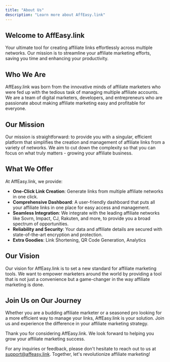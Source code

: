 ```yaml
---
title: "About Us"
description: "Learn more about AffEasy.link"
---
```


## Welcome to AffEasy.link

Your ultimate tool for creating affiliate links effortlessly across multiple networks. Our mission is to streamline your affiliate marketing efforts, saving you time and enhancing your productivity.

## Who We Are

AffEasy.link was born from the innovative minds of affiliate marketers who were fed up with the tedious task of managing multiple affiliate accounts. We are a team of digital marketers, developers, and entrepreneurs who are passionate about making affiliate marketing easy and profitable for everyone.

## Our Mission

Our mission is straightforward: to provide you with a singular, efficient platform that simplifies the creation and management of affiliate links from a variety of networks. We aim to cut down the complexity so that you can focus on what truly matters - growing your affiliate business.

## What We Offer

At AffEasy.link, we provide:

- **One-Click Link Creation**: Generate links from multiple affiliate networks in one click.
- **Comprehensive Dashboard**: A user-friendly dashboard that puts all your affiliate links in one place for easy access and management.
- **Seamless Integration**: We integrate with the leading affiliate networks like Sovrn, Impact, CJ, Rakuten, and more, to provide you a broad spectrum of opportunities.
- **Reliability and Security**: Your data and affiliate details are secured with state-of-the-art encryption and protection.
- **Extra Goodies**: Link Shortening, QR Code Generation, Analytics

## Our Vision

Our vision for AffEasy.link is to set a new standard for affiliate marketing tools. We want to empower marketers around the world by providing a tool that is not just a convenience but a game-changer in the way affiliate marketing is done.

## Join Us on Our Journey

Whether you are a budding affiliate marketer or a seasoned pro looking for a more efficient way to manage your links, AffEasy.link is your solution. Join us and experience the difference in your affiliate marketing strategy.

Thank you for considering AffEasy.link. We look forward to helping you grow your affiliate marketing success.

For any inquiries or feedback, please don't hesitate to reach out to us at support@affeasy.link. Together, let's revolutionize affiliate marketing!
